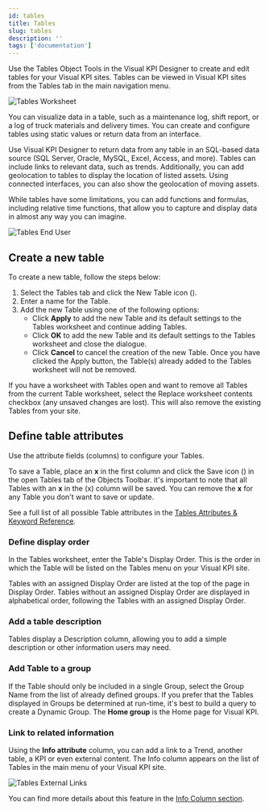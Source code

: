 ```yaml
---
id: tables
title: Tables
slug: tables
description: ''
tags: ['documentation']
---
```



Use the Tables Object Tools in the Visual KPI Designer to create and edit tables for your Visual KPI sites. Tables can be viewed in Visual KPI sites from the Tables tab in the main navigation menu.

<Image
  src="media/designer/authoring/tables/tables-worksheet.png"
  alt="Tables Worksheet"
/>

You can visualize data in a table, such as a maintenance log, shift report, or a log of truck materials and delivery times. You can create and configure tables using static values or return data from an interface.

Use Visual KPI Designer to return data from any table in an SQL-based data source (SQL Server, Oracle, MySQL, Excel, Access, and more). Tables can include links to relevant data, such as trends. Additionally, you can add geolocation to tables to display the location of listed assets. Using connected interfaces, you can also show the geolocation of moving assets.

While tables have some limitations, you can add functions and formulas, including relative time functions, that allow you to capture and display data in almost any way you can imagine.

<Image
  src="media/designer/authoring/tables/tables-enduser.png"
  alt="Tables End User"
/>

## Create a new table

To create a new table, follow the steps below:

1. Select the Tables tab and click the New Table icon (<PngFont name='new28' />).
2. Enter a name for the Table.
3. Add the new Table using one of the following options:
    - Click **Apply** to add the new Table and its default settings to the Tables worksheet and continue adding Tables.
    - Click **OK** to add the new Table and its default settings to the Tables worksheet and close the dialogue.
    - Click **Cancel** to cancel the creation of the new Table. Once you have clicked the Apply button, the Table(s) already added to the Tables worksheet will not be removed.

<Callout title="Working with Tables">
If you have a worksheet with Tables open and want to remove all Tables from the current Table worksheet, select the Replace worksheet contents checkbox (any unsaved changes are lost). This will also remove the existing Tables from your site.
</Callout>

## Define table attributes

Use the attribute fields (columns) to configure your Tables.

To save a Table, place an **x** in the first column and click the Save icon (<PngFont name='save28' />) in the open Tables tab of the Objects Toolbar. it's important to note that all Tables with an **x** in the (x) column will be saved. You can remove the **x** for any Table you don't want to save or update.

See a full list of all possible Table attributes in the [Tables Attributes & Keyword Reference](/reference/visual-kpi-designer/attributes-and-keywords/tables).

### Define display order

In the Tables worksheet, enter the Table's Display Order. This is the order in which the Table will be listed on the Tables menu on your Visual KPI site.

Tables with an assigned Display Order are listed at the top of the page in Display Order. Tables without an assigned Display Order are displayed in alphabetical order, following the Tables with an assigned Display Order.

### Add a table description

Tables display a Description column, allowing you to add a simple description or other information users may need.

### Add Table to a group

If the Table should only be included in a single Group, select the Group Name from the list of already defined groups. If you prefer that the Tables displayed in Groups be determined at run-time, it's best to build a query to create a Dynamic Group. The **Home group** is the Home page for Visual KPI.

### Link to related information

Using the **Info attribute** column, you can add a link to a Trend, another table, a KPI or even external content. The Info column appears on the list of Tables in the main menu of your Visual KPI site.

<Image
  src="media/designer/authoring/tables/tables-link.png"
  alt="Tables External Links"
/>

You can find more details about this feature in the [Info Column section](/visual-kpi-designer/authoring/overview#info-column).